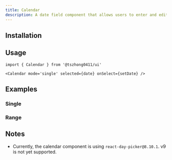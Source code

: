 ```yaml
---
title: Calendar
description: A date field component that allows users to enter and edit date.
---
```


<ComponentPreview name='calendar/calendar' />

## Installation

<Installation name='calendar' type='ui' />

## Usage

```tsx
import { Calendar } from '@tszhong0411/ui'
```

```tsx
<Calendar mode='single' selected={date} onSelect={setDate} />
```

## Examples

### Single

<ComponentPreview name='calendar/calendar' />

### Range

<ComponentPreview name='calendar/range' />

## Notes

- Currently, the calendar component is using `react-day-picker@8.10.1`. v9 is not yet supported.
